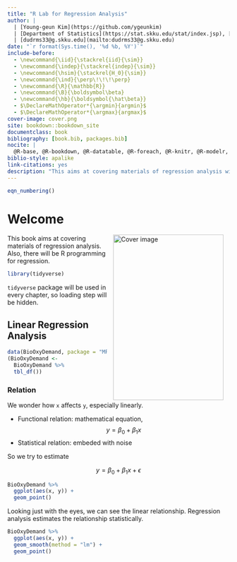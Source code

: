 ```yaml
--- 
title: "R Lab for Regression Analysis"
author: |
  | [Young-geun Kim](https://github.com/ygeunkim)
  | [Department of Statistics](https://stat.skku.edu/stat/index.jsp), [SKKU](https://www.skku.edu/skku/index.do)
  | [dudrms33@g.skku.edu](mailto:dudrms33@g.skku.edu)
date: "`r format(Sys.time(), '%d %b, %Y')`"
include-before:
  - \newcommand{\iid}{\stackrel{iid}{\sim}}
  - \newcommand{\indep}{\stackrel{indep}{\sim}}
  - \newcommand{\hsim}{\stackrel{H_0}{\sim}}
  - \newcommand{\ind}{\perp\!\!\!\perp}
  - \newcommand{\R}{\mathbb{R}}
  - \newcommand{\B}{\boldsymbol\beta}
  - \newcommand{\hb}{\boldsymbol{\hat\beta}}
  - $\DeclareMathOperator*{\argmin}{argmin}$
  - $\DeclareMathOperator*{\argmax}{argmax}$
cover-image: cover.png
site: bookdown::bookdown_site
documentclass: book
bibliography: [book.bib, packages.bib]
nocite: |
  @R-base, @R-bookdown, @R-datatable, @R-foreach, @R-knitr, @R-modelr, @R-rmarkdown, @R-tidyverse
biblio-style: apalike
link-citations: yes
description: "This aims at covering materials of regression analysis with R programming."
---
```


```r
eqn_numbering()
```

# Welcome {-}

<img src="cover.png" width="250" height="375" alt="Cover image" align="right" style="margin: 0 1em 0 1em" /></a> This book aims at covering materials of regression analysis. Also, there will be R programming for regression.

```r
library(tidyverse)
```

`tidyverse` package will be used in every chapter, so loading step will be hidden.

## Linear Regression Analysis {-}

```r
data(BioOxyDemand, package = "MPV")
(BioOxyDemand <-
  BioOxyDemand %>% 
  tbl_df())
```

### Relation {-}

We wonder how `x` affects `y`, especially linearly.

- Functional relation: mathematical equation, $$y = \beta_0 + \beta_1 x$$
- Statistical relation: embeded with noise

So we try to estimate

$$y = \beta_0 + \beta_1 x + \epsilon$$

```r
BioOxyDemand %>% 
  ggplot(aes(x, y)) +
  geom_point()
```


Looking just with the eyes, we can see the linear relationship. Regression analysis estimates the relationship statistically.


```r
BioOxyDemand %>% 
  ggplot(aes(x, y)) +
  geom_smooth(method = "lm") +
  geom_point()
```





